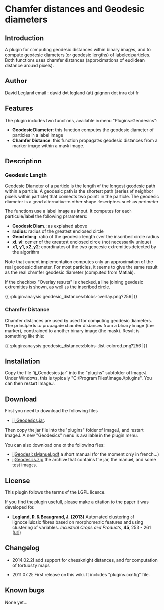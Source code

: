 = Chamfer distances and Geodesic diameters =

== Introduction ==

A plugin for computing geodesic distances within binary images, and to compute geodesic diameters (or geodesic lengths) of labeled particles. Both functions uses chamfer distances (approximations of euclidean distance around pixels).

== Author ==

David Legland
email : david dot legland (at) grignon dot inra dot fr

== Features ==

The plugin includes two functions, available in menu "Plugins>Geodesics":
* '''Geodesic Diameter''': this function computes the geodesic diameter of particles in a label image
* '''Chamfer Distance''': this function propagates geodesic distances from a marker image within a mask image. 

== Description ==

=== Geodesic Length ===

Geodesic Diameter of a particle is the length of the longest geodesic path within a particle. A geodesic path is the shortest path (series of neighbor pixels within particle) that connects two points in the particle. The geodesic diameter is a good alternative to other shape descriptors such as perimeter. 

The functions use a label image as input. It computes for each particule/label the following parameters:
* '''Geodesic Diam.''': as explained above
* '''radius''': radius of the greatest enclosed circle
* '''Geod elong''': ratio of the geodesic length over the inscribed circle radius
* '''xi, yi''': center of the greatest enclosed circle (not necessarily unique)
* '''x1, y1, x2, y2''': coordinates of the two geodesic extremities detected by the algorithm

Note that current implementation computes only an approximation of the real geodesic diameter. For most particles, it seems to give the same result as the real chamfer geodesic diameter (computed from Matlab).

If the checkbox "Overlay results" is checked, a line joining geodesic extremities is shown, as well as the inscribed circle.

{{ :plugin:analysis:geodesic_distances:blobs-overlay.png?256 |}}

=== Chamfer Distance ===

Chamfer distances are used by used for computing geodesic diameters. The principle is to propagate chamfer distances from a binary image (the marker), constrained to another binary 
image (the mask). Result is something like this:

{{ :plugin:analysis:geodesic_distances:blobs-dist-colored.png?256 |}}

== Installation ==

Copy the file "ij_Geodesics.jar" into the "plugins" subfolder of ImageJ. Under Windows, this is typically "C:\Program Files\ImageJ\plugins". You can then restart ImageJ.

== Download ==

First you need to download the following files:
* [[http://sourceforge.net/projects/ijtools/files/ijTools/ijGeodesics/ijGeodesics-2014.02.21/ij_Geodesics.jar/download|ij_Geodesics.jar]]. 
Then copy the jar file into the "plugins" folder of ImageJ, and restart ImageJ. A new "Geodesics" menu is available in the plugin menu.

You can also download one of the following files:
* [[http://sourceforge.net/projects/ijtools/files/ijTools/ijGeodesics/ijGeodesics-2014.02.21/ijGeodesicsManuel.pdf/download|ijGeodesicsManuel.pdf]] a short manual (for the moment only in french...)
* [[http://sourceforge.net/projects/ijtools/files/ijTools/ijGeodesics/ijGeodesics-2014.02.21/ijGeodesics-2014.02.21.zip/download|ijGeodesics.zip]] the archive that contains the jar, the manuel, and some test images.
== License ==

This plugin follows the terms of the LGPL licence.

If you find the plugin usefull, please make a citation to the paper it was developed for:
* '''Legland, D. &amp; Beaugrand, J. (2013)''' Automated clustering of lignocellulosic fibres based on morphometric features and using clustering of variables. ''Industrial Crops and Products'', '''45''', 253 - 261 ([[http://dx.doi.org/10.1016/j.indcrop.2012.12.021|url)]] 
== Changelog ==

* 2014.02.21 add support for chessknight distances, and for computation of tortuosity maps

* 2011.07.25 First release on this wiki. It includes "plugins.config" file.

== Known bugs ==

None yet...
